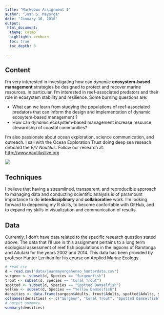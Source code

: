 ```yaml
---
title: "Markdown Assignment 1"
author: "Juan S. Mayorga"
date: "January 16, 2016"
output: 
 html_document:
  theme: cosmo
  highlight: zenburn
  toc: true
  toc_depth: 3

---
```


## Content

I'm very interested in investigating how can *dynamic* **ecosystem-based management** strategies be designed to protect and recover marine resources. In particular, I'm interested in reef-associated predators and their role in ecosystem stability and resilience. Some burning questions are: 

- What can we learn from studying the populations of reef-associated predators that can inform the design and implementation of dynamic ecosytem-based management ? 
- How can *dynamic* ecosystem-based management increase resource stewardship of coastal communities?

I'm also passionate about ocean exploration, science communication, and outreach. I sail with the Ocean Exploration Trust doing deep sea reseach onboard the *E/V Nautilus*. Follow our research at:  <http://www.nautiluslive.org>

![](images/juan_reef-photo.jpg)

## Techniques

I believe that having a streamlined, transparent, and reproducible approach to managing data and conducting scientific analysis is of paramount importance to do **interdisciplinary** and **collaborative** work. I'm looking forward to deepening my R skills, to become confortable with GitHub, and to expand my skills in visualization and communication of results. 

## Data

Currently, I don't have data related to the specific research question stated above. The data that I'll use in this assignment pertains to a long term ecological assessment of reef fish populations in the lagoons of Rarotonga and Aitutaki for the years 2002 and 2014. This data has been provided by profesor Hunter Lenihan for his course on Applied Marine Ecology. 

```r
# read csv
d = read.csv('data/juanmayorgahenao_hunterdata.csv')
surgeon <- subset(d, Species == "Surgeonfish")
trout <- subset(d, Species == "Coral Trout")
spotted <- subset(d, Species == "Spotted Damselfish")
yellow <- subset(d, Species == "Yellow Damselfish")
densities <- data.frame(surgeon$Adults, trout$Adults, spotted$Adults, yellow$Adults)
colnames(densities) <- c("Surgeon", "Coral Trout", "Spotted Damselfish", "Yellow Damselfish")
# output summary
summary(densities)
```
